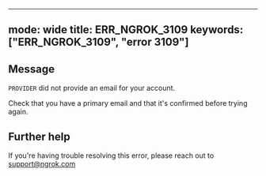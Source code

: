 
---
mode: wide
title: ERR_NGROK_3109
keywords: ["ERR_NGROK_3109", "error 3109"]
---

## Message
`PROVIDER` did not provide an email for your account.

Check that you have a primary email and that it's confirmed before trying again.




## Further help
If you're having trouble resolving this error, please reach out to [support@ngrok.com](mailto:support@ngrok.com?subject=Help%20with%20ERR_NGROK_3109)

